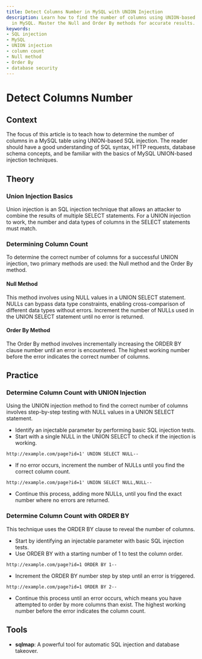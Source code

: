 ```yaml
---
title: Detect Columns Number in MySQL with UNION Injection
description: Learn how to find the number of columns using UNION-based SQL injection
  in MySQL. Master the Null and Order By methods for accurate results.
keywords:
- SQL injection
- MySQL
- UNION injection
- column count
- Null method
- Order By
- database security
---
```


# Detect Columns Number

## Context

The focus of this article is to teach how to determine the number of columns in a MySQL table using UNION-based SQL injection. The reader should have a good understanding of SQL syntax, HTTP requests, database schema concepts, and be familiar with the basics of MySQL UNION-based injection techniques.

## Theory

### Union Injection Basics

Union injection is an SQL injection technique that allows an attacker to combine the results of multiple SELECT statements. For a UNION injection to work, the number and data types of columns in the SELECT statements must match.

### Determining Column Count

To determine the correct number of columns for a successful UNION injection, two primary methods are used: the Null method and the Order By method.

#### Null Method

This method involves using NULL values in a UNION SELECT statement. NULLs can bypass data type constraints, enabling cross-comparison of different data types without errors. Increment the number of NULLs used in the UNION SELECT statement until no error is returned.

#### Order By Method

The Order By method involves incrementally increasing the ORDER BY clause number until an error is encountered. The highest working number before the error indicates the correct number of columns.

## Practice

### Determine Column Count with UNION Injection

Using the UNION injection method to find the correct number of columns involves step-by-step testing with NULL values in a UNION SELECT statement.

- Identify an injectable parameter by performing basic SQL injection tests.
- Start with a single NULL in the UNION SELECT to check if the injection is working.

```http
http://example.com/page?id=1' UNION SELECT NULL--
```

- If no error occurs, increment the number of NULLs until you find the correct column count.

```http
http://example.com/page?id=1' UNION SELECT NULL,NULL--
```

- Continue this process, adding more NULLs, until you find the exact number where no errors are returned.

### Determine Column Count with ORDER BY

This technique uses the ORDER BY clause to reveal the number of columns.

- Start by identifying an injectable parameter with basic SQL injection tests.
- Use ORDER BY with a starting number of 1 to test the column order.

```http
http://example.com/page?id=1 ORDER BY 1--
```

- Increment the ORDER BY number step by step until an error is triggered.

```http
http://example.com/page?id=1 ORDER BY 2--
```

- Continue this process until an error occurs, which means you have attempted to order by more columns than exist. The highest working number before the error indicates the column count.

## Tools

- **sqlmap**: A powerful tool for automatic SQL injection and database takeover.